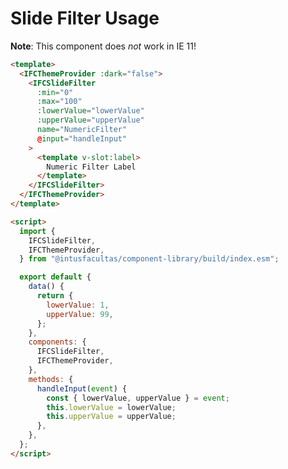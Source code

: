 
<Meta title="Container Components/Slide Filter/Usage" />

# Slide Filter Usage

**Note**: This component does _not_ work in IE 11!

```html
<template>
  <IFCThemeProvider :dark="false">
    <IFCSlideFilter
      :min="0"
      :max="100"
      :lowerValue="lowerValue"
      :upperValue="upperValue"
      name="NumericFilter"
      @input="handleInput"
    >
      <template v-slot:label>
        Numeric Filter Label
      </template>
    </IFCSlideFilter>
  </IFCThemeProvider>
</template>

<script>
  import {
    IFCSlideFilter,
    IFCThemeProvider,
  } from "@intusfacultas/component-library/build/index.esm";

  export default {
    data() {
      return {
        lowerValue: 1,
        upperValue: 99,
      };
    },
    components: {
      IFCSlideFilter,
      IFCThemeProvider,
    },
    methods: {
      handleInput(event) {
        const { lowerValue, upperValue } = event;
        this.lowerValue = lowerValue;
        this.upperValue = upperValue;
      },
    },
  };
</script>
```
